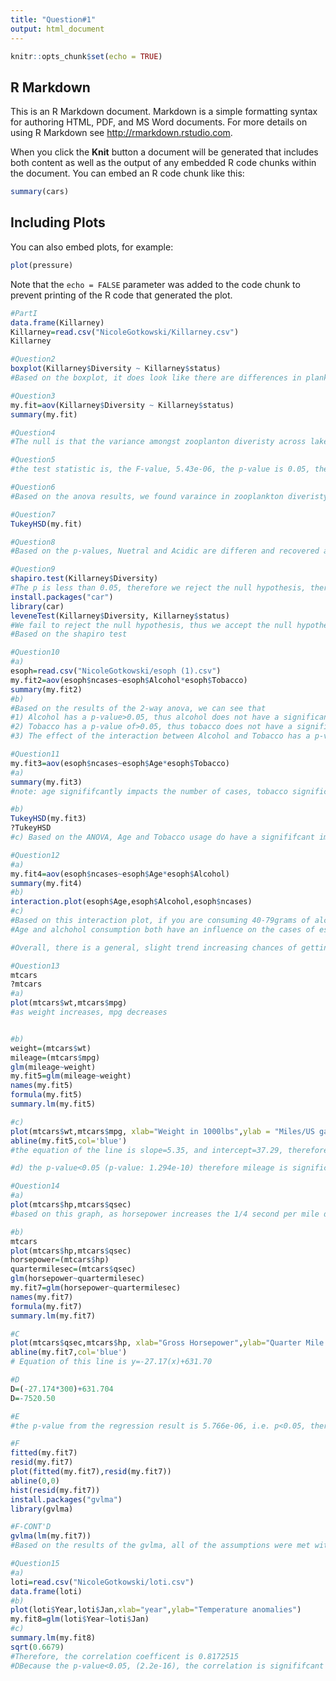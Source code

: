 ```yaml
---
title: "Question#1"
output: html_document
---
```


```r
knitr::opts_chunk$set(echo = TRUE)
```

## R Markdown

This is an R Markdown document. Markdown is a simple formatting syntax for authoring HTML, PDF, and MS Word documents. For more details on using R Markdown see <http://rmarkdown.rstudio.com>.

When you click the **Knit** button a document will be generated that includes both content as well as the output of any embedded R code chunks within the document. You can embed an R code chunk like this:

```r
summary(cars)
```

## Including Plots

You can also embed plots, for example:

```r
plot(pressure)
```

Note that the `echo = FALSE` parameter was added to the code chunk to prevent printing of the R code that generated the plot.

```r
#PartI
data.frame(Killarney)
Killarney=read.csv("NicoleGotkowski/Killarney.csv")
Killarney
```


```r
#Question2
boxplot(Killarney$Diversity ~ Killarney$status)
#Based on the boxplot, it does look like there are differences in plankton diveristy amongst lake type, seeing as the means are far apart on the boxplot
```

```r
#Question3
my.fit=aov(Killarney$Diversity ~ Killarney$status)
summary(my.fit)
```
```r
#Question4
#The null is that the variance amongst zooplanton diveristy across lake status is 0, and the laternate is that zooplankton diveristy varaince amongst lakes is not 0
```

```r
#Question5
#the test statistic is, the F-value, 5.43e-06, the p-value is 0.05, therefore we reject the null hypothesis
```

```r
#Question6
#Based on the anova results, we found varaince in zooplankton diveristy was different amongst the different lake types
```

```r
#Question7
TukeyHSD(my.fit)
```

```r
#Question8
#Based on the p-values, Nuetral and Acidic are differen and recovered and acidic are significant
```

```r
#Question9
shapiro.test(Killarney$Diversity)
#The p is less than 0.05, therefore we reject the null hypothesis, therefore our data is not normally distributed, therefore our data is not appropriate for an anova 
install.packages("car")
library(car)
leveneTest(Killarney$Diversity, Killarney$status)
#We fail to reject the null hypothesis, thus we accept the null hypothesis, and the residuals are homogenous, therefore our data is appropriate for anova
#Based on the shapiro test
```

```r
#Question10
#a)
esoph=read.csv("NicoleGotkowski/esoph (1).csv")
my.fit2=aov(esoph$ncases~esoph$Alcohol*esoph$Tobacco)
summary(my.fit2)
#b)
#Based on the results of the 2-way anova, we can see that 
#1) Alcohol has a p-value>0.05, thus alcohol does not have a significant influence on the amount of cases of esoph cancer
#2) Tobacco has a p-value of>0.05, thus tobacco does not have a significant influence on the amount of cases of esoph cancer
#3) The effect of the interaction between Alcohol and Tobacco has a p-value>0.05, thus the interaction between Alcohol and Tobacco consumption have no significant effect on cases of esoph cancer

```


```r
#Question11
my.fit3=aov(esoph$ncases~esoph$Age*esoph$Tobacco)
#a)
summary(my.fit3)
#note: age signififcantly impacts the number of cases, tobacco significantly impacts the number of cases, but the interaction does not influence the number of cases
```

```r
#b)
TukeyHSD(my.fit3)
?TukeyHSD
#c) Based on the ANOVA, Age and Tobacco usage do have a signififcant impact on the occurence of esophogus cancer, but the interaction between age and tobacco use do not impact the occurence of esophagus cancer. Based on the Tukey test, there are significant differences between some of the means of age, tobacco and age and tobacco interactions. 
```

```r
#Question12
#a)
my.fit4=aov(esoph$ncases~esoph$Age*esoph$Alcohol)
summary(my.fit4)
#b)
interaction.plot(esoph$Age,esoph$Alcohol,esoph$ncases)
#c)
#Based on this interaction plot, if you are consuming 40-79grams of alcohol per day, you will have an increasing chance of developing esoph cancer as you age, up until the age of 74 where your chances will decrease. If you are consuming 80-119 grams of alcohol per day, you have an increasing chance of gettiing esoph cancer until you are 55-64, then your chances decraese after 64. 
#Age and alchohol consumption both have an influence on the cases of esoph cancer

#Overall, there is a general, slight trend increasing chances of getting esoph cancer until you are about 55-64, then the cases decrease, except if you are consuming 40-79 grams per day.
```


```r
#Question13
mtcars
?mtcars
#a) 
plot(mtcars$wt,mtcars$mpg)
#as weight increases, mpg decreases


#b)
weight=(mtcars$wt)
mileage=(mtcars$mpg)
glm(mileage~weight)
my.fit5=glm(mileage~weight)
names(my.fit5)
formula(my.fit5)
summary.lm(my.fit5)

#c)
plot(mtcars$wt,mtcars$mpg, xlab="Weight in 1000lbs",ylab = "Miles/US gallon")
abline(my.fit5,col='blue')
#the equation of the line is slope=5.35, and intercept=37.29, therefore y=-5.35x+37.39

#d) the p-value<0.05 (p-value: 1.294e-10) therefore mileage is significantly related to car weight

```
```r
#Question14
#a) 
plot(mtcars$hp,mtcars$qsec)
#based on this graph, as horsepower increases the 1/4 second per mile decreases
```
```r
#b)
mtcars
plot(mtcars$hp,mtcars$qsec)
horsepower=(mtcars$hp)
quartermilesec=(mtcars$qsec)
glm(horsepower~quartermilesec)
my.fit7=glm(horsepower~quartermilesec)
names(my.fit7)
formula(my.fit7)
summary.lm(my.fit7)
```
```r
#C
plot(mtcars$qsec,mtcars$hp, xlab="Gross Horsepower",ylab="Quarter Mile Time")
abline(my.fit7,col='blue')
# Equation of this line is y=-27.17(x)+631.70
```
```r
#D
D=(-27.174*300)+631.704
D=-7520.50
```

```r
#E
#the p-value from the regression result is 5.766e-06, i.e. p<0.05, therefore horsepower is signififcantly related to 1/4mile time.
```

```r
#F
fitted(my.fit7)
resid(my.fit7)
plot(fitted(my.fit7),resid(my.fit7))
abline(0,0)
hist(resid(my.fit7))
install.packages("gvlma")
library(gvlma)
```

```r
#F-CONT'D
gvlma(lm(my.fit7))
#Based on the results of the gvlma, all of the assumptions were met with the exception of the Link Function
```

```r
#Question15
#a) 
loti=read.csv("NicoleGotkowski/loti.csv")
data.frame(loti)
#b)
plot(loti$Year,loti$Jan,xlab="year",ylab="Temperature anomalies")
my.fit8=glm(loti$Year~loti$Jan)
#c)
summary.lm(my.fit8)
sqrt(0.6679)
#Therefore, the correlation coefficent is 0.8172515
#DBecause the p-value<0.05, (2.2e-16), the correlation is signififcant 

```


